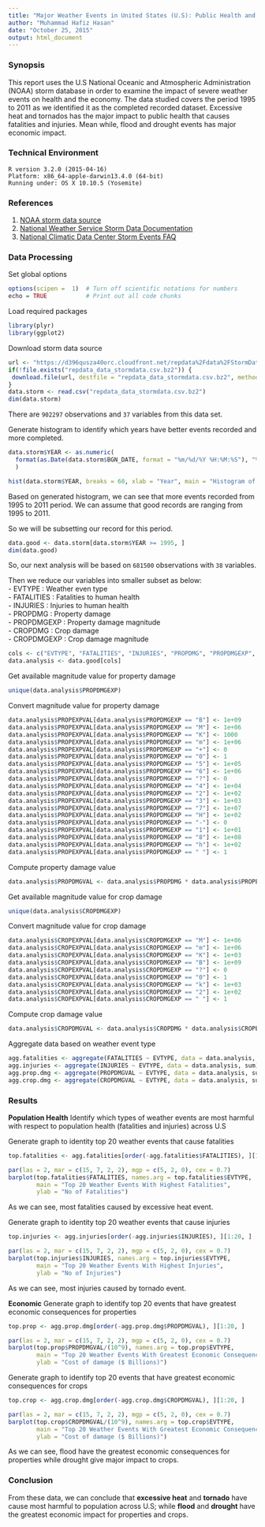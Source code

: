 ```yaml
---
title: "Major Weather Events in United States (U.S): Public Health and Economic Consequences"
author: "Muhammad Hafiz Hasan"
date: "October 25, 2015"
output: html_document
---
```


### Synopsis
This report uses the U.S National Oceanic and Atmospheric Administration (NOAA) storm database in order to examine the impact of severe weather events on health and the economy. The data studied covers the period 1995 to 2011 as we identified it as the completed recorded dataset. Excessive heat and tornados has the major impact to public health that causes fatalities and injuries. Mean while, flood and drought events has major economic impact.

### Technical Environment
```
R version 3.2.0 (2015-04-16)
Platform: x86_64-apple-darwin13.4.0 (64-bit)
Running under: OS X 10.10.5 (Yosemite)
```

### References
1. [NOAA storm data source](https://d396qusza40orc.cloudfront.net/repdata%2Fdata%2FStormData.csv.bz2)
2. [National Weather Service Storm Data Documentation](https://d396qusza40orc.cloudfront.net/repdata%2Fpeer2_doc%2Fpd01016005curr.pdf)
3. [National Climatic Data Center Storm Events FAQ](https://d396qusza40orc.cloudfront.net/repdata%2Fpeer2_doc%2FNCDC%20Storm%20Events-FAQ%20Page.pdf)

### Data Processing

Set global options
```r
options(scipen =  1)  # Turn off scientific notations for numbers
echo = TRUE           # Print out all code chunks
```

Load required packages
```r
library(plyr)
library(ggplot2)
```

Download storm data source
```r
url <- "https://d396qusza40orc.cloudfront.net/repdata%2Fdata%2FStormData.csv.bz2"
if(!file.exists("repdata_data_stormdata.csv.bz2")) {
 download.file(url, destfile = "repdata_data_stormdata.csv.bz2", method = "wget") 
}
data.storm <- read.csv("repdata_data_stormdata.csv.bz2")
dim(data.storm)
```
There are ```902297``` observations and ```37``` variables from this data set.  

Generate histogram to identify which years have better events recorded and more completed.
```r
data.storm$YEAR <- as.numeric(
  format(as.Date(data.storm$BGN_DATE, format = "%m/%d/%Y %H:%M:%S"), "%Y")
  )

hist(data.storm$YEAR, breaks = 60, xlab = "Year", main = "Histogram of NOAA data")
```

Based on generated histogram, we can see that more events recorded from 1995 to 2011 period. We can assume that good records are ranging from 1995 to 2011.  

So we will be subsetting our record for this period.

```r
data.good <- data.storm[data.storm$YEAR >= 1995, ]
dim(data.good)
```

So, our next analysis will be based on ```681500``` observations with ```38``` variables.  

Then we reduce our variables into smaller subset as below:  
- EVTYPE : Weather even type  
- FATALITIES : Fatalities to human health  
- INJURIES : Injuries to human health  
- PROPDMG : Property damage  
- PROPDMGEXP : Property damage magnitude  
- CROPDMG : Crop damage  
- CROPDMGEXP : Crop damage magnitude

```r
cols <- c("EVTYPE", "FATALITIES", "INJURIES", "PROPDMG", "PROPDMGEXP", "CROPDMG", "CROPDMGEXP")
data.analysis <- data.good[cols]
```

Get available magnitude value for property damage

```r
unique(data.analysis$PROPDMGEXP)
```

Convert magnitude value for property damage

```r
data.analysis$PROPEXPVAL[data.analysis$PROPDMGEXP == "B"] <- 1e+09
data.analysis$PROPEXPVAL[data.analysis$PROPDMGEXP == "M"] <- 1e+06
data.analysis$PROPEXPVAL[data.analysis$PROPDMGEXP == "K"] <- 1000
data.analysis$PROPEXPVAL[data.analysis$PROPDMGEXP == "m"] <- 1e+06
data.analysis$PROPEXPVAL[data.analysis$PROPDMGEXP == "+"] <- 0
data.analysis$PROPEXPVAL[data.analysis$PROPDMGEXP == "0"] <- 1
data.analysis$PROPEXPVAL[data.analysis$PROPDMGEXP == "5"] <- 1e+05
data.analysis$PROPEXPVAL[data.analysis$PROPDMGEXP == "6"] <- 1e+06
data.analysis$PROPEXPVAL[data.analysis$PROPDMGEXP == "?"] <- 0
data.analysis$PROPEXPVAL[data.analysis$PROPDMGEXP == "4"] <- 1e+04
data.analysis$PROPEXPVAL[data.analysis$PROPDMGEXP == "2"] <- 1e+02
data.analysis$PROPEXPVAL[data.analysis$PROPDMGEXP == "3"] <- 1e+03
data.analysis$PROPEXPVAL[data.analysis$PROPDMGEXP == "7"] <- 1e+07
data.analysis$PROPEXPVAL[data.analysis$PROPDMGEXP == "H"] <- 1e+02
data.analysis$PROPEXPVAL[data.analysis$PROPDMGEXP == "-"] <- 0
data.analysis$PROPEXPVAL[data.analysis$PROPDMGEXP == "1"] <- 1e+01
data.analysis$PROPEXPVAL[data.analysis$PROPDMGEXP == "8"] <- 1e+08
data.analysis$PROPEXPVAL[data.analysis$PROPDMGEXP == "h"] <- 1e+02
data.analysis$PROPEXPVAL[data.analysis$PROPDMGEXP == " "] <- 1
```

Compute property damage value

```r
data.analysis$PROPDMGVAL <- data.analysis$PROPDMG * data.analysis$PROPEXPVAL
```

Get available magnitude value for crop damage

```r
unique(data.analysis$CROPDMGEXP)
```

Convert magnitude value for crop damage

```r
data.analysis$CROPEXPVAL[data.analysis$CROPDMGEXP == "M"] <- 1e+06
data.analysis$CROPEXPVAL[data.analysis$CROPDMGEXP == "m"] <- 1e+06
data.analysis$CROPEXPVAL[data.analysis$CROPDMGEXP == "K"] <- 1e+03
data.analysis$CROPEXPVAL[data.analysis$CROPDMGEXP == "B"] <- 1e+09
data.analysis$CROPEXPVAL[data.analysis$CROPDMGEXP == "?"] <- 0
data.analysis$CROPEXPVAL[data.analysis$CROPDMGEXP == "0"] <- 1
data.analysis$CROPEXPVAL[data.analysis$CROPDMGEXP == "k"] <- 1e+03
data.analysis$CROPEXPVAL[data.analysis$CROPDMGEXP == "2"] <- 1e+02
data.analysis$CROPEXPVAL[data.analysis$CROPDMGEXP == " "] <- 1
```

Compute crop damage value

```r
data.analysis$CROPDMGVAL <- data.analysis$CROPDMG * data.analysis$CROPEXPVAL
```

Aggregate data based on weather event type

```r
agg.fatalities <- aggregate(FATALITIES ~ EVTYPE, data = data.analysis, sum)
agg.injuries <- aggregate(INJURIES ~ EVTYPE, data = data.analysis, sum)
agg.prop.dmg <- aggregate(PROPDMGVAL ~ EVTYPE, data = data.analysis, sum)
agg.crop.dmg <- aggregate(CROPDMGVAL ~ EVTYPE, data = data.analysis, sum)
```

### Results

**Population Health**
Identify which types of weather events are most harmful with respect to population health (fatalities and injuries) across U.S

Generate graph to identity top 20 weather events that cause fatalities

```r
top.fatalities <- agg.fatalities[order(-agg.fatalities$FATALITIES), ][1:20, ]

par(las = 2, mar = c(15, 7, 2, 2), mgp = c(5, 2, 0), cex = 0.7)
barplot(top.fatalities$FATALITIES, names.arg = top.fatalities$EVTYPE, 
        main = "Top 20 Weather Events With Highest Fatalities",
        ylab = "No of Fatalities")
```

As we can see, most fatalities caused by excessive heat event.

Generate graph to identity top 20 weather events that cause injuries

```r
top.injuries <- agg.injuries[order(-agg.injuries$INJURIES), ][1:20, ]

par(las = 2, mar = c(15, 7, 2, 2), mgp = c(5, 2, 0), cex = 0.7)
barplot(top.injuries$INJURIES, names.arg = top.injuries$EVTYPE, 
        main = "Top 20 Weather Events With Highest Injuries",
        ylab = "No of Injuries")
```

As we can see, most injuries caused by tornado event.

**Economic**
Generate graph to identify top 20 events that have greatest economic consequences for properties

```r
top.prop <- agg.prop.dmg[order(-agg.prop.dmg$PROPDMGVAL), ][1:20, ]

par(las = 2, mar = c(15, 7, 2, 2), mgp = c(5, 2, 0), cex = 0.7)
barplot(top.prop$PROPDMGVAL/(10^9), names.arg = top.prop$EVTYPE, 
        main = "Top 20 Weather Events With Greatest Economic Consequences (Properties)",
        ylab = "Cost of damage ($ Billions)")
```

Generate graph to identify top 20 events that have greatest economic consequences for crops

```r
top.crop <- agg.crop.dmg[order(-agg.crop.dmg$CROPDMGVAL), ][1:20, ]

par(las = 2, mar = c(15, 7, 2, 2), mgp = c(5, 2, 0), cex = 0.7)
barplot(top.crop$CROPDMGVAL/(10^9), names.arg = top.crop$EVTYPE, 
        main = "Top 20 Weather Events With Greatest Economic Consequences (Crops)",
        ylab = "Cost of damage ($ Billions)")
```

As we can see, flood have the greatest economic consequences for properties while drought give major impact to crops.

### Conclusion
From these data, we can conclude that **excessive heat** and **tornado** have cause most harmful to population across U.S; while **flood** and **drought** have the greatest economic impact for properties and crops.
